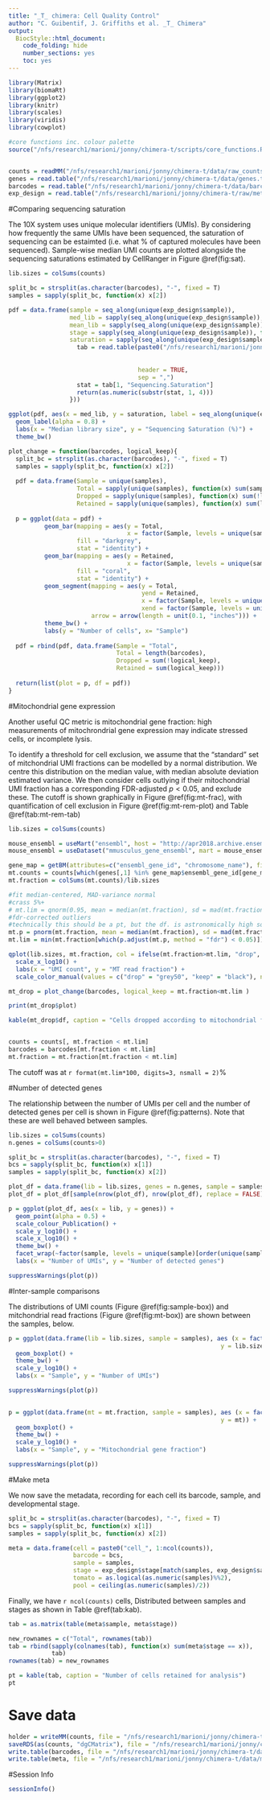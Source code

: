 ```yaml
---
title: "_T_ chimera: Cell Quality Control"
author: "C. Guibentif, J. Griffiths et al. _T_ Chimera"
output:
  BiocStyle::html_document:
    code_folding: hide
    number_sections: yes
    toc: yes  
---
```


```r

library(Matrix)
library(biomaRt)
library(ggplot2)
library(knitr)
library(scales)
library(viridis)
library(cowplot)

#core functions inc. colour palette
source("/nfs/research1/marioni/jonny/chimera-t/scripts/core_functions.R")


counts = readMM("/nfs/research1/marioni/jonny/chimera-t/data/raw_counts.mtx")
genes = read.table("/nfs/research1/marioni/jonny/chimera-t/data/genes.tsv", stringsAsFactors = F)
barcodes = read.table("/nfs/research1/marioni/jonny/chimera-t/data/barcodes.tsv", stringsAsFactors = F)[,1]
exp_design = read.table("/nfs/research1/marioni/jonny/chimera-t/raw/meta/exp_design.csv", sep = ",", header = TRUE)

```

#Comparing sequencing saturation

The 10X system uses unique molecular identifiers (UMIs). By considering how frequently the same UMIs have been sequenced, the saturation of sequencing can be estaimted (i.e. what % of captured molecules have been sequenced). Sample-wise median UMI counts are plotted alongside the sequencing saturations estimated by CellRanger in Figure \@ref(fig:sat).


```r

lib.sizes = colSums(counts)

split_bc = strsplit(as.character(barcodes), "-", fixed = T)
samples = sapply(split_bc, function(x) x[2])

pdf = data.frame(sample = seq_along(unique(exp_design$sample)),
                 med_lib = sapply(seq_along(unique(exp_design$sample)), function(x) median(lib.sizes[samples == x])),
                 mean_lib = sapply(seq_along(unique(exp_design$sample)), function(x) mean(lib.sizes[samples == x])),
                 stage = sapply(seq_along(unique(exp_design$sample)), function(x) exp_design$stage[match(x, exp_design$sample)]), 
                 saturation = sapply(seq_along(unique(exp_design$sample)), function(x){
                   tab = read.table(paste0("/nfs/research1/marioni/jonny/chimera-t/cellranger_out/sample_",
                                                                         x,
                                                                         "/outs/metrics_summary.csv"),
                                    header = TRUE, 
                                    sep = ",")
                   stat = tab[1, "Sequencing.Saturation"]
                   return(as.numeric(substr(stat, 1, 4)))
                 }))

ggplot(pdf, aes(x = med_lib, y = saturation, label = seq_along(unique(exp_design$sample)), fill = stage)) +
  geom_label(alpha = 0.8) +
  labs(x = "Median library size", y = "Sequencing Saturation (%)") +
  theme_bw()


```


```r

plot_change = function(barcodes, logical_keep){
  split_bc = strsplit(as.character(barcodes), "-", fixed = T)
  samples = sapply(split_bc, function(x) x[2])
  
  pdf = data.frame(Sample = unique(samples),
                   Total = sapply(unique(samples), function(x) sum(samples == x)),
                   Dropped = sapply(unique(samples), function(x) sum(!logical_keep[samples == x])),
                   Retained = sapply(unique(samples), function(x) sum(logical_keep[samples == x])))
  
  p = ggplot(data = pdf) +
          geom_bar(mapping = aes(y = Total, 
                                 x = factor(Sample, levels = unique(samples))), 
                   fill = "darkgrey",
                   stat = "identity") +
          geom_bar(mapping = aes(y = Retained, 
                                 x = factor(Sample, levels = unique(samples))), 
                   fill = "coral",
                   stat = "identity") +
          geom_segment(mapping = aes(y = Total, 
                                     yend = Retained, 
                                     x = factor(Sample, levels = unique(samples)),  
                                     xend = factor(Sample, levels = unique(samples))),
                       arrow = arrow(length = unit(0.1, "inches"))) +
          theme_bw() +
          labs(y = "Number of cells", x= "Sample")
  
  pdf = rbind(pdf, data.frame(Sample = "Total", 
                              Total = length(barcodes), 
                              Dropped = sum(!logical_keep), 
                              Retained = sum(logical_keep)))
    
  return(list(plot = p, df = pdf))
}


```

#Mitochondrial gene expression

Another useful QC metric is mitochondrial gene fraction: high measurements of mitochrondrial gene expression may indicate stressed cells, or incomplete lysis.

To identify a threshold for cell exclusion, we assume that the "standard" set of mitchondrial UMI fractions can be modelled by a normal distribution. We centre this distribution on the median value, with median absolute deviation estimated variance. We then consider cells outlying if their mitochondrial UMI fraction has a corresponding FDR-adjusted $p<0.05$, and exclude these. The cutoff is shown graphically in Figure \@ref(fig:mt-frac), with quantification of cell exclusion in Figure \@ref(fig:mt-rem-plot) and Table \@ref(tab:mt-rem-tab)

```r


lib.sizes = colSums(counts)

mouse_ensembl = useMart("ensembl", host = "http://apr2018.archive.ensembl.org")
mouse_ensembl = useDataset("mmusculus_gene_ensembl", mart = mouse_ensembl)

gene_map = getBM(attributes=c("ensembl_gene_id", "chromosome_name"), filters = "ensembl_gene_id", values = genes[,1], mart = mouse_ensembl)
mt.counts = counts[which(genes[,1] %in% gene_map$ensembl_gene_id[gene_map$chromosome_name=="MT"]),]
mt.fraction = colSums(mt.counts)/lib.sizes

#fit median-centered, MAD-variance normal 
#crass 5%+
# mt.lim = qnorm(0.95, mean = median(mt.fraction), sd = mad(mt.fraction))
#fdr-corrected outliers
#technically this should be a pt, but the df. is astronomically high so this is essentially the same
mt.p = pnorm(mt.fraction, mean = median(mt.fraction), sd = mad(mt.fraction), lower.tail = FALSE)
mt.lim = min(mt.fraction[which(p.adjust(mt.p, method = "fdr") < 0.05)])

qplot(lib.sizes, mt.fraction, col = ifelse(mt.fraction>mt.lim, "drop", "keep")) +
  scale_x_log10() +
  labs(x = "UMI count", y = "MT read fraction") +
  scale_color_manual(values = c("drop" = "grey50", "keep" = "black"), name = "")

```

```r
mt_drop = plot_change(barcodes, logical_keep = mt.fraction<mt.lim )

print(mt_drop$plot)

```


```r


kable(mt_drop$df, caption = "Cells dropped according to mitochondrial fraction threshold", row.names = FALSE)


counts = counts[, mt.fraction < mt.lim]
barcodes = barcodes[mt.fraction < mt.lim]
mt.fraction = mt.fraction[mt.fraction < mt.lim]


```

The cutoff was at `r format(mt.lim*100, digits=3, nsmall = 2)`%


#Number of detected genes

The relationship between the number of UMIs per cell and the number of detected genes per cell is shown in Figure \@ref(fig:patterns). Note that these are well behaved between samples.

```r

lib.sizes = colSums(counts)
n.genes = colSums(counts>0)

split_bc = strsplit(as.character(barcodes), "-", fixed = T)
bcs = sapply(split_bc, function(x) x[1])
samples = sapply(split_bc, function(x) x[2])

plot_df = data.frame(lib = lib.sizes, genes = n.genes, sample = samples)
plot_df = plot_df[sample(nrow(plot_df), nrow(plot_df), replace = FALSE),]

p = ggplot(plot_df, aes(x = lib, y = genes)) +
  geom_point(alpha = 0.5) +
  scale_colour_Publication() +
  scale_y_log10() +
  scale_x_log10() +
  theme_bw() +
  facet_wrap(~factor(sample, levels = unique(sample)[order(unique(sample))]), ncol = 2) +
  labs(x = "Number of UMIs", y = "Number of detected genes")

suppressWarnings(plot(p))

```

#Inter-sample comparisons

The distributions of UMI counts (Figure \@ref(fig:sample-box)) and mitchondrial read fractions (Figure \@ref(fig:mt-box)) are shown between the samples, below.


```r


p = ggplot(data.frame(lib = lib.sizes, sample = samples), aes (x = factor(sample, levels = unique(sample)), 
                                                           y = lib.sizes)) +
  geom_boxplot() +
  theme_bw() +
  scale_y_log10() +
  labs(x = "Sample", y = "Number of UMIs")

suppressWarnings(plot(p))
 
```

```r
p = ggplot(data.frame(mt = mt.fraction, sample = samples), aes (x = factor(sample, levels = unique(sample)), 
                                                           y = mt)) +
  geom_boxplot() +
  theme_bw() +
  scale_y_log10() +
  labs(x = "Sample", y = "Mitochondrial gene fraction")

suppressWarnings(plot(p))

```

#Make meta

We now save the metadata, recording for each cell its barcode, sample, and developmental stage.

```r


split_bc = strsplit(as.character(barcodes), "-", fixed = T)
bcs = sapply(split_bc, function(x) x[1])
samples = sapply(split_bc, function(x) x[2])

meta = data.frame(cell = paste0("cell_", 1:ncol(counts)),
                  barcode = bcs,
                  sample = samples,
                  stage = exp_design$stage[match(samples, exp_design$sample)],
                  tomato = as.logical(as.numeric(samples)%%2),
                  pool = ceiling(as.numeric(samples)/2))

```


Finally, we have `r ncol(counts)` cells, Distributed between samples and stages as shown in Table \@ref(tab:kab).

```r
tab = as.matrix(table(meta$sample, meta$stage))

new_rownames = c("Total", rownames(tab))
tab = rbind(sapply(colnames(tab), function(x) sum(meta$stage == x)),
            tab)
rownames(tab) = new_rownames

pt = kable(tab, caption = "Number of cells retained for analysis")
pt

```

# Save data

```r

holder = writeMM(counts, file = "/nfs/research1/marioni/jonny/chimera-t/data/raw_counts.mtx")
saveRDS(as(counts, "dgCMatrix"), file = "/nfs/research1/marioni/jonny/chimera-t/data/raw_counts.rds")
write.table(barcodes, file = "/nfs/research1/marioni/jonny/chimera-t/data/barcodes.tsv", row.names = F, col.names = F, quote = F, sep = "\t")
write.table(meta, file = "/nfs/research1/marioni/jonny/chimera-t/data/meta.tab", row.names = F, col.names = T, quote = F, sep = "\t")

```

#Session Info
```r
sessionInfo()
```
